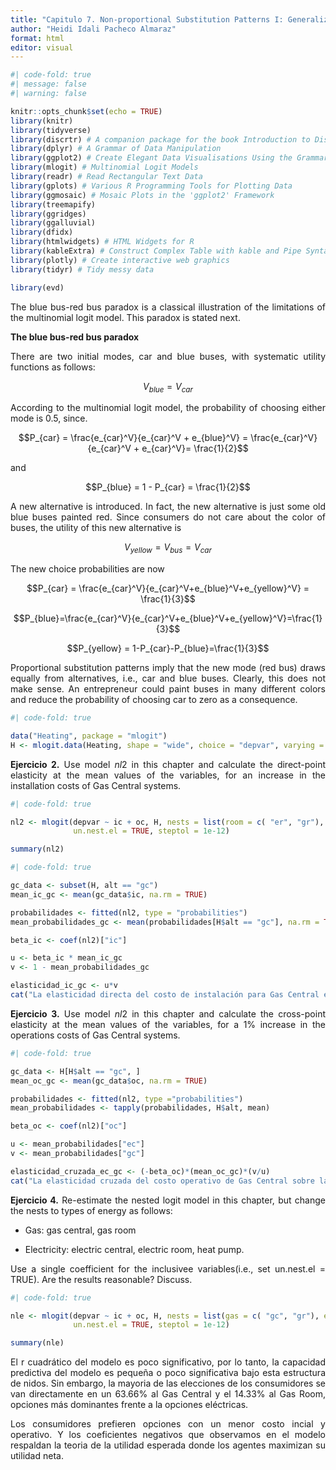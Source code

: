 ---
title: "Capitulo 7. Non-proportional Substitution Patterns I: Generalized Extreme Value Models"
author: "Heidi Idali Pacheco Almaraz"
format: html
editor: visual
---

```{=html}
<style>
body {
text-align: justify}
</style>
```


```{r}
#| code-fold: true
#| message: false
#| warning: false

knitr::opts_chunk$set(echo = TRUE)
library(knitr)
library(tidyverse)
library(discrtr) # A companion package for the book Introduction to Discrete Choice Analysis with `R`
library(dplyr) # A Grammar of Data Manipulation
library(ggplot2) # Create Elegant Data Visualisations Using the Grammar of Graphics
library(mlogit) # Multinomial Logit Models
library(readr) # Read Rectangular Text Data
library(gplots) # Various R Programming Tools for Plotting Data
library(ggmosaic) # Mosaic Plots in the 'ggplot2' Framework
library(treemapify)
library(ggridges)
library(ggalluvial)
library(dfidx)
library(htmlwidgets) # HTML Widgets for R
library(kableExtra) # Construct Complex Table with kable and Pipe Syntax
library(plotly) # Create interactive web graphics
library(tidyr) # Tidy messy data

library(evd)
```

The blue bus-red bus paradox is a classical illustration of the limitations of the multinomial logit model. This paradox is stated next.

**The blue bus-red bus paradox**

There are two initial modes, car and blue buses, with systematic utility functions as follows:

$$V_{blue} = V_{car}$$

According to the multinomial logit model, the probability of choosing either mode is 0.5, since.

$$P_{car} = \frac{e_{car}^V}{e_{car}^V + e_{blue}^V} = \frac{e_{car}^V}{e_{car}^V + e_{car}^V}= \frac{1}{2}$$

and

$$P_{blue} = 1 - P_{car} = \frac{1}{2}$$

A new alternative is introduced. In fact, the new alternative is just some old blue buses painted red. Since consumers do not care about the color of buses, the utility of this new alternative is

$$V_{yellow} = V_{bus} = V_{car}$$

The new choice probabilities are now

$$P_{car} = \frac{e_{car}^V}{e_{car}^V+e_{blue}^V+e_{yellow}^V} = \frac{1}{3}$$

$$P_{blue}=\frac{e_{car}^V}{e_{car}^V+e_{blue}^V+e_{yellow}^V}=\frac{1}{3}$$


$$P_{yellow} = 1-P_{car}-P_{blue}=\frac{1}{3}$$

Proportional substitution patterns imply that the new mode (red bus) draws equally from alternatives, i.e., car and blue buses. Clearly, this does not make sense. An entrepreneur could paint buses in many different colors and reduce the probability of choosing car to zero as a consequence.

```{r}
#| code-fold: true

data("Heating", package = "mlogit")
H <- mlogit.data(Heating, shape = "wide", choice = "depvar", varying = c(3:12))
```


**Ejercicio 2.**  Use model $nl2$ in this chapter and calculate the direct-point elasticity at the mean values of the variables, for an increase in the installation costs of Gas Central systems.

```{r}
#| code-fold: true

nl2 <- mlogit(depvar ~ ic + oc, H, nests = list(room = c( "er", "gr"), central = c("ec", "gc", "hp")),
              un.nest.el = TRUE, steptol = 1e-12)

summary(nl2)
```

```{r}
#| code-fold: true

gc_data <- subset(H, alt == "gc")
mean_ic_gc <- mean(gc_data$ic, na.rm = TRUE)

probabilidades <- fitted(nl2, type = "probabilities")
mean_probabilidades_gc <- mean(probabilidades[H$alt == "gc"], na.rm = TRUE)

beta_ic <- coef(nl2)["ic"]

u <- beta_ic * mean_ic_gc
v <- 1 - mean_probabilidades_gc 

elasticidad_ic_gc <- u*v
cat("La elasticidad directa del costo de instalación para Gas Central es:", elasticidad_ic_gc, "\n")
```


**Ejercicio 3.**  Use model $nl2$ in this chapter and calculate the cross-point elasticity at the mean values of the variables, for a 1% increase in the operations costs of Gas Central systems.


```{r}
#| code-fold: true

gc_data <- H[H$alt == "gc", ]
mean_oc_gc <- mean(gc_data$oc, na.rm = TRUE)

probabilidades <- fitted(nl2, type ="probabilities")
mean_probabilidades <- tapply(probabilidades, H$alt, mean)

beta_oc <- coef(nl2)["oc"]

u <- mean_probabilidades["ec"]
v <- mean_probabilidades["gc"]

elasticidad_cruzada_ec_gc <- (-beta_oc)*(mean_oc_gc)*(v/u)
cat("La elasticidad cruzada del costo operativo de Gas Central sobre la probabilidad de elegir Electric Central o otra alternativa es:", elasticidad_cruzada_ec_gc, "\n")
```


**Ejercicio 4.**  Re-estimate the nested logit model in this chapter, but change the nests to types of energy as follows:

-   Gas: gas central, gas room

-   Electricity: electric central, electric room, heat pump.

Use a single coefficient for the inclusivee variables(i.e., set un.nest.el = TRUE). Are the results reasonable? Discuss.

```{r}
#| code-fold: true

nle <- mlogit(depvar ~ ic + oc, H, nests = list(gas = c( "gc", "gr"), electricity = c("ec", "er", "hp")),
              un.nest.el = TRUE, steptol = 1e-12)

summary(nle)
```

El r cuadrático del modelo es poco significativo, por lo tanto, la capacidad predictiva del modelo es pequeña o poco significativa bajo esta estructura de nidos. Sin embargo, la mayoria de las elecciones de los consumidores se van directamente en un 63.66% al Gas Central y el 14.33% al Gas Room, opciones más dominantes frente a la opciones eléctricas.

Los consumidores prefieren opciones con un menor costo incial y operativo. Y los coeficientes negativos que observamos en el modelo respaldan la teoria de la utilidad esperada donde los agentes maximizan su utilidad neta. 

